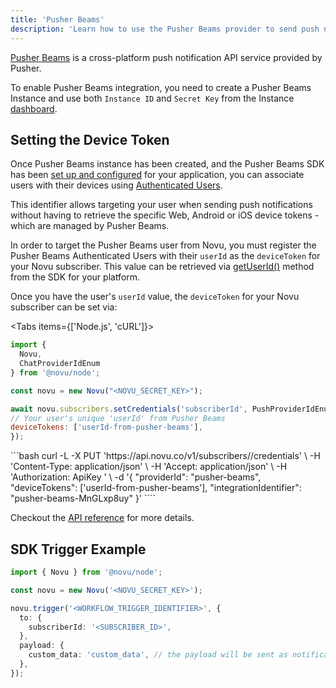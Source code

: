 ```yaml
---
title: 'Pusher Beams'
description: 'Learn how to use the Pusher Beams provider to send push notifications using Novu'
---
```



[Pusher Beams](https://pusher.com/beams/) is a cross-platform push notification API service provided by Pusher.

To enable Pusher Beams integration, you need to create a Pusher Beams Instance and use both `Instance ID` and `Secret Key` from the Instance [dashboard](https://dashboard.pusher.com/beams/).

## Setting the Device Token

Once Pusher Beams instance has been created, and the Pusher Beams SDK has been [set up and configured](https://pusher.com/docs/beams/reference/all-libraries/) for your application, you can associate users with their devices using [Authenticated Users](https://pusher.com/docs/beams/guides/publish-to-specific-user/web/).

This identifier allows targeting your user when sending push notifications without having to retrieve the specific Web, Android or iOS device tokens - which are managed by Pusher Beams.

In order to target the Pusher Beams user from Novu, you must register the Pusher Beams Authenticated Users with their `userId` as the `deviceToken` for your Novu subscriber. This value can be retrieved via [getUserId()](https://pusher.com/docs/beams/reference/web/#getuserid) method from the SDK for your platform.

Once you have the user's `userId` value, the `deviceToken` for your Novu subscriber can be set via:

<Tabs items={['Node.js', 'cURL']}>
<Tab value="Node.js">
```javascript
import {
  Novu,
  ChatProviderIdEnum
} from '@novu/node';

const novu = new Novu("<NOVU_SECRET_KEY>");

await novu.subscribers.setCredentials('subscriberId', PushProviderIdEnum.PusherBeams, {
// Your user's unique 'userId' from Pusher Beams
deviceTokens: ['userId-from-pusher-beams'],
});

````
</Tab>
<Tab value="cURL">
```bash
curl -L -X PUT 'https://api.novu.co/v1/subscribers/<SUBSCRIBER_ID>/credentials' \
-H 'Content-Type: application/json' \
-H 'Accept: application/json' \
-H 'Authorization: ApiKey <NOVU_SECRET_KEY>' \
-d '{
  "providerId": "pusher-beams",
  "deviceTokens": ['userId-from-pusher-beams'],
  "integrationIdentifier": "pusher-beams-MnGLxp8uy"
}'
````

</Tab>
</Tabs>

Checkout the [API reference](/api-reference/subscribers/update-subscriber-credentials) for more details.

## SDK Trigger Example

```typescript
import { Novu } from '@novu/node';

const novu = new Novu('<NOVU_SECRET_KEY>');

novu.trigger('<WORKFLOW_TRIGGER_IDENTIFIER>', {
  to: {
    subscriberId: '<SUBSCRIBER_ID>',
  },
  payload: {
    custom_data: 'custom_data', // the payload will be sent as notification data object. Cannot contain the key "pusher"
  },
});
```

